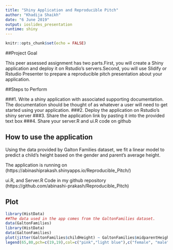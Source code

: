 ```yaml
---
title: "Shiny Application and Reproducible Pitch"
author: "Khadija Shaikh"
date: "6 June 2019"
output: ioslides_presentation
runtime: shiny
---
```


```r
knitr::opts_chunk$set(echo = FALSE)
```

##Project Goal

This peer assessed assignment has two parts.First, you will create a Shiny application and deploy it on Rstudio's servers.Second, you will use Slidify or Rstudio Presenter to prepare a reproducible pitch presentation about your application.

##Steps to Perform

###1. Write a shiny application with associated supporting documentation. The documentation should be thought of as whatever a user will need to get started using your application.
###2. Deploy the application on Rstudio's shiny server
###3. Share the application link by pasting it into the provided text box
###4. Share your server.R and ui.R code on github

## How to use the application

Using the data provided by Galton Families dataset, we fit a linear model to predict a child's height based on the gender and parent's average height.

The application is running on (https://abinashiprakash.shinyapps.io/Reproducible_Pitch/)

ui.R, and Server.R Code in my github repository (https://github.com/abinashi-prakash/Reproducible_Pitch)

## Plot
```r
library(HistData)
##The data used in the app comes from the GaltonFamilies dataset. 
data(GaltonFamilies)
library(HistData)
data(GaltonFamilies)
plot(jitter(GaltonFamilies$childHeight) ~ GaltonFamilies$midparentHeight,xlab="Average Height of the Parents (in inches)",ylab="Height of the Child (in inches)",main="Scatterplot of Galton Family Data",pch=19,frame.plot=FALSE,col=ifelse(GaltonFamilies$gender=="female", "pink", "light blue"))
legend(65,80,pch=c(19,19),col=c("pink","light blue"),c("female", "male"),bty="o",cex=.8)
```



